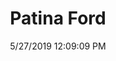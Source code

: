 ---
width: 2000
height: 1333
title: Patina Ford
description: Ford truck with lots of patina.
date: 5/27/2019 12:09:09 PM
cameraMake: Sony
cameraModel: ILCE-7M3
lens: FE 24-105mm F4 G OSS
settingsfStop: f/4
settingsISO: ISO 100
settingsShutter: 1/200
settingsFocalLength: 105 mm
---